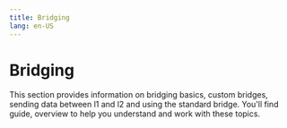 ```yaml
---
title: Bridging
lang: en-US
---
```



# Bridging

This section provides information on bridging basics, custom bridges, sending data between l1 and l2 and using the standard bridge. You'll find guide, overview to help you understand and work with these topics.

<Cards>
  <Card title="Bridging basics" href="/builders/app-developers/bridging/basics" />
  <Card title="Custom bridges" href="/builders/app-developers/bridging/custom-bridge" />
  <Card title="Sending data between l1 and l2" href="/builders/app-developers/bridging/messaging" />
  <Card title="Using the standard bridge" href="/builders/app-developers/bridging/standard-bridge" />
</Cards>